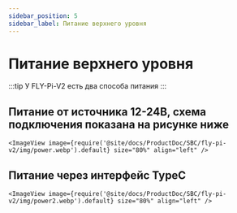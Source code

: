 ```yaml
---
sidebar_position: 5
sidebar_label: Питание верхнего уровня
---
```




# Питание верхнего уровня

:::tip
У FLY-Pi-V2 есть два способа питания
:::

## Питание от источника 12-24В, схема подключения показана на рисунке ниже

    <ImageView image={require('@site/docs/ProductDoc/SBC/fly-pi-v2/img/power.webp').default} size="80%" align="left" />


## Питание через интерфейс TypeC

    <ImageView image={require('@site/docs/ProductDoc/SBC/fly-pi-v2/img/power2.webp').default} size="80%" align="left" />